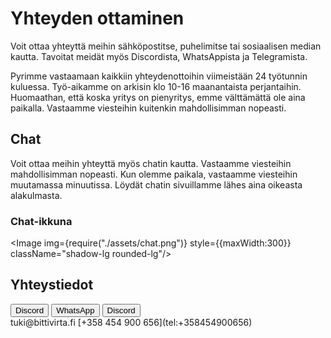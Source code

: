 # Yhteyden ottaminen

Voit ottaa yhteyttä meihin sähköpostitse, puhelimitse tai sosiaalisen median kautta. Tavoitat meidät myös Discordista, WhatsAppista ja Telegramista.

Pyrimme vastaamaan kaikkiin yhteydenottoihin viimeistään 24 työtunnin kuluessa. Työ-aikamme on arkisin klo 10-16 maanantaista perjantaihin. Huomaathan, että koska yritys on pienyritys, emme välttämättä ole aina paikalla. Vastaamme viesteihin kuitenkin mahdollisimman nopeasti.

## Chat

Voit ottaa meihin yhteyttä myös chatin kautta. Vastaamme viesteihin mahdollisimman nopeasti. Kun olemme paikala, vastaamme viesteihin muutamassa minuutissa. Löydät chatin sivuillamme lähes aina oikeasta alakulmasta.

### Chat-ikkuna

<Image img={require("./assets/chat.png")} style={{maxWidth:300}} className="shadow-lg rounded-lg"/>


## Yhteystiedot

<div className="flex flex-wrap gap-2 -mb-4">
  <Button href="https://biv.fi/discord"><Icon icon={["fab", "discord"]} className="me-2" />Discord</Button>
  <Button href="https://biv.fi/whatsapp"><Icon icon={["fab", "whatsapp"]} className="me-2" />WhatsApp</Button>
  <Button href="https://biv.fi/telegram"><Icon icon={["fab", "telegram"]} className="me-2" />Discord</Button>
</div>
<div className="flex">
  <InfoField icon={["fas", "envelope"]}>tuki@bittivirta.fi</InfoField>
  <InfoField icon={["fas", "phone"]}>[+358 454 900 656](tel:+358454900656)</InfoField>
</div>
